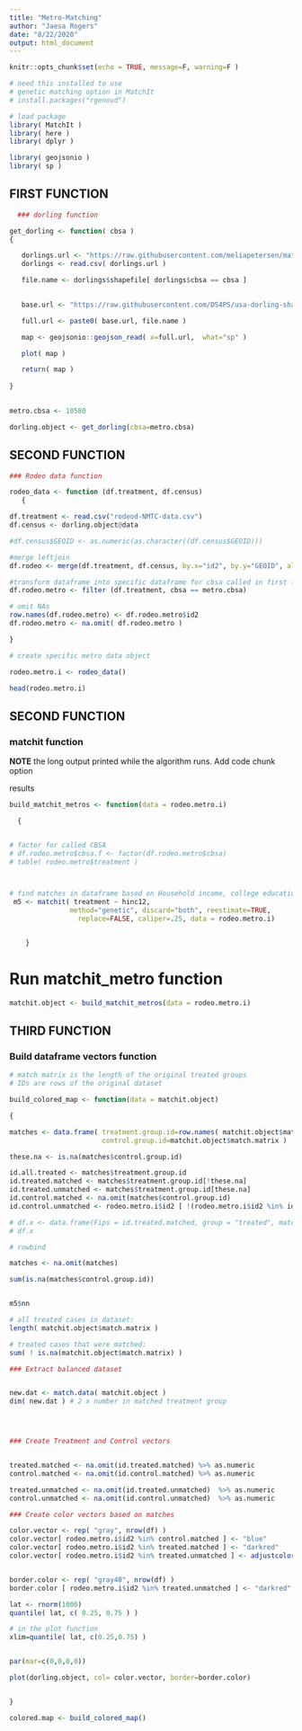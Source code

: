 ```yaml
---
title: "Metro-Matching"
author: "Jaesa Rogers"
date: "8/22/2020"
output: html_document
---
```


```r
knitr::opts_chunk$set(echo = TRUE, message=F, warning=F )
```


```r
# need this installed to use
# genetic matching option in MatchIt
# install.packages("rgenoud")

# load package 
library( MatchIt )
library( here )
library( dplyr )

library( geojsonio )
library( sp )
```


## FIRST FUNCTION

```r

  ### dorling function

get_dorling <- function( cbsa )
{

   dorlings.url <- "https://raw.githubusercontent.com/meliapetersen/matching-project/master/data/cbsa-names-and-shapefiles.csv"
   dorlings <- read.csv( dorlings.url )

   file.name <- dorlings$shapefile[ dorlings$cbsa == cbsa ]
 

   base.url <- "https://raw.githubusercontent.com/DS4PS/usa-dorling-shapefiles/master/maps/metros-dorling/"

   full.url <- paste0( base.url, file.name )

   map <- geojsonio::geojson_read( x=full.url,  what="sp" )

   plot( map )

   return( map )
   
}

  
metro.cbsa <- 10580

dorling.object <- get_dorling(cbsa=metro.cbsa)


```


## SECOND FUNCTION



```r

### Rodeo data function 

rodeo_data <- function (df.treatment, df.census)
   {

df.treatment <- read.csv("rodeod-NMTC-data.csv")
df.census <- dorling.object@data

#df.census$GEOID <- as.numeric(as.character((df.census$GEOID)))

#merge leftjoin
df.rodeo <- merge(df.treatment, df.census, by.x="id2", by.y="GEOID", all.x=TRUE)

#transform dataframe into specific dataframe for cbsa called in first function
df.rodeo.metro <- filter (df.treatment, cbsa == metro.cbsa)

# omit NAs
row.names(df.rodeo.metro) <- df.rodeo.metro$id2    
df.rodeo.metro <- na.omit( df.rodeo.metro )

}

```

```r
# create specific metro data object

rodeo.metro.i <- rodeo_data()
```

```r
head(rodeo.metro.i)

```


## SECOND FUNCTION

### matchit function 


**NOTE** the long output printed while the algorithm runs. Add code chunk option

results 


```r

build_matchit_metros <- function(data = rodeo.metro.i)

  {


# factor for called CBSA
# df.rodeo.metro$cbsa.f <- factor(df.rodeo.metro$cbsa)      
# table( rodeo.metro$treatment )



# find matches in dataframe based on Household income, college education, and whiteness    
 m5 <- matchit( treatment ~ hinc12, 
               method="genetic", discard="both", reestimate=TRUE,
                 replace=FALSE, caliper=.25, data = rodeo.metro.i)


	}


```


# Run matchit_metro function

```r
matchit.object <- build_matchit_metros(data = rodeo.metro.i)
```



## THIRD FUNCTION

### Build dataframe vectors function

```r
# match matrix is the length of the original treated groups
# IDs are rows of the original dataset

build_colored_map <- function(data = matchit.object)

{

matches <- data.frame( treatment.group.id=row.names( matchit.object$match.matrix), 
                       control.group.id=matchit.object$match.matrix )

these.na <- is.na(matches$control.group.id)

id.all.treated <- matches$treatment.group.id 
id.treated.matched <- matches$treatment.group.id[!these.na]
id.treated.unmatched <- matches$treatment.group.id[these.na]
id.control.matched <- na.omit(matches$control.group.id)
id.control.unmatched <- rodeo.metro.i$id2 [ !(rodeo.metro.i$id2 %in% id.all.treated | rodeo.metro.i$id2 %in% id.control.matched)]

# df.x <- data.frame(Fips = id.treated.matched, group = "treated", matched = TRUE)
# df.x

# rowbind

matches <- na.omit(matches)

sum(is.na(matches$control.group.id))


m5$nn

# all treated cases in dataset:
length( matchit.object$match.matrix )

# treated cases that were matched: 
sum( ! is.na(matchit.object$match.matrix) )

### Extract balanced dataset 


new.dat <- match.data( matchit.object )
dim( new.dat ) # 2 x number in matched treatment group




### Create Treatment and Control vectors


treated.matched <- na.omit(id.treated.matched) %>% as.numeric
control.matched <- na.omit(id.control.matched) %>% as.numeric

treated.unmatched <- na.omit(id.treated.unmatched)  %>% as.numeric
control.unmatched <- na.omit(id.control.unmatched)  %>% as.numeric

### Create color vectors based on matches

color.vector <- rep( "gray", nrow(df) )
color.vector[ rodeo.metro.i$id2 %in% control.matched ] <- "blue"
color.vector[ rodeo.metro.i$id2 %in% treated.matched ] <- "darkred"
color.vector[ rodeo.metro.i$id2 %in% treated.unmatched ] <- adjustcolor( "darkred", alpha.f = 0.4 )


border.color <- rep( "gray40", nrow(df) )
border.color [ rodeo.metro.i$id2 %in% treated.unmatched ] <- "darkred"

lat <- rnorm(1000)
quantile( lat, c( 0.25, 0.75 ) )

# in the plot function
xlim=quantile( lat, c(0.25,0.75) )


par(mar=c(0,0,0,0))

plot(dorling.object, col= color.vector, border=border.color)


}
```

```r
colored.map <- build_colored_map()
```

